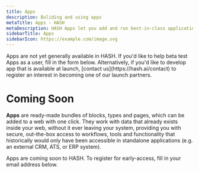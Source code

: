 ```yaml
---
title: Apps
description: Buliding and using apps
metaTitle: Apps - HASH
metaDescription: HASH Apps let you add and run best-in-class applications directly within your web
sidebarTitle: Apps
sidebarIcon: https://example.com/image.svg
---
```


<callout style="information" type="coming-soon">
  Apps are not yet generally available in HASH. If you'd like to help beta test
  Apps as a user, fill in the form below. Alternatively, if you'd like to
  develop app that is available at launch, [contact us](https://hash.ai/contact)
  to register an interest in becoming one of our launch partners.
</callout>

# Coming Soon

**Apps** are ready-made bundles of blocks, types and pages, which can be added to a web with one click. They work with data that already exists inside your web, without it ever leaving your system, providing you with secure, out-the-box access to workflows, tools and functionality that historically would only have been accessible in standalone applications (e.g. an external CRM, ATS, or ERP system).

Apps are coming soon to HASH. To register for early-access, fill in your email address below.
